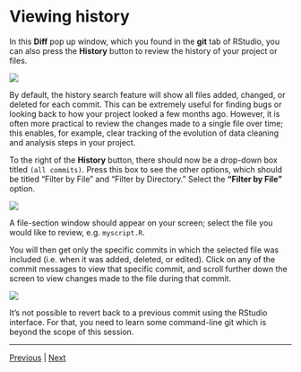 # Viewing history

In this **Diff** pop up window, which you found in the **git** tab of RStudio, you can also press the **History** button to review the history of your project or files.


![](./assets/git_history_tab.png)


By default, the history search feature will show all files added, changed, or deleted for each commit. This can be extremely useful for finding bugs or looking back to how your project looked a few months ago. However, it is often more practical to review the changes made to a single file over time; this enables, for example, clear tracking of the evolution of data cleaning and analysis steps in your project.


To the right of the **History** button, there should now be a drop-down box titled `(all commits)`. Press this box to see the other options, which should be titled "Filter by File" and "Filter by Directory." Select the **"Filter by File"** option.


![](./assets/git_history_tab_filter.png)


A file-section window should appear on your screen; select the file you would like to review, e.g. `myscript.R`. 

You will then get only the specific commits in which the selected file was included (i.e. when it was added, deleted, or edited). Click on any of the commit messages to view that specific commit, and scroll further down the screen to view changes made to the file during that commit.


![](./assets/git_history_tab_filter_example.png)


It's not possible to revert back to a previous commit using the RStudio interface. For that, you need to learn some command-line git which is beyond the scope of this session. 


***

[Previous](./commit.md) | [Next](./github_sync.md)